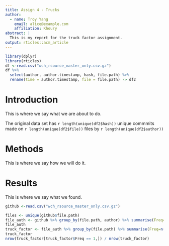 ```yaml
---
title: Assign 4 - Trucks
author:
  - name: Troy Yang
    email: alice@example.com
    affiliation: Khoury
abstract: |
  This is my report for the truck factor assignment. 
output: rticles::acm_article
---
```


```r
library(dplyr)
library(rticles)
df <-read.csv("wch_rsource_master_only.csv.gz")
df %>%
  select(author, author.timestamp, hash, file.path) %>%
  rename(time = author.timestamp, file = file.path) -> df2
```

# Introduction

This is where we say what we are about to do.

The original data set has `r length(unique(df2$hash))` unique commmits made on `r length(unique(df2$file))` files by `r length(unique(df2$author))`

# Methods

This is where we say how we will do it.

# Results

This is where we say what we found.


```r
github <-read.csv("wch_rsource_master_only.csv.gz")

files <- unique(github$file.path)
file_auth <- github %>% group_by(file.path, author) %>% summarise(Freq=n())
file_auth
truck_factor <- file_auth %>% group_by(file.path) %>% summarise(Freq=n())
truck_factor
nrow(truck_factor[truck_factor$Freq == 1,]) / nrow(truck_factor)
```


